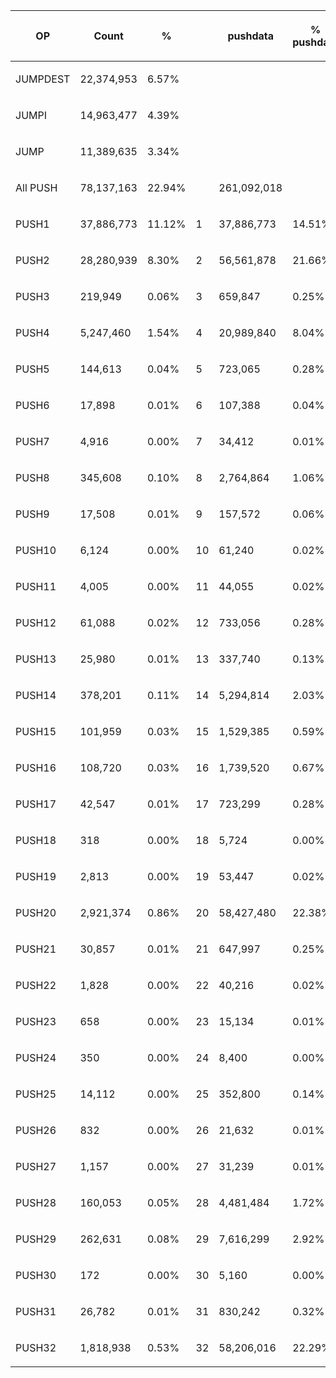 {| class="wikitable" 
|- style="font-weight:bold;"
! OP
! Count
! %
! 
! pushdata
! % pushdata
! % data
|-
| JUMPDEST
| 22,374,953
| 6.57%
| 
| 
| 
| 6.57%
|-
| JUMPI
| 14,963,477
| 4.39%
| 
| 
| 
| 4.39%
|-
| JUMP
| 11,389,635
| 3.34%
| 
| 
| 
| 3.34%
|-
| All PUSH
| 78,137,163
| 22.94%
| 
| 261,092,018
| 
| 43.39%
|-
| PUSH1
| 37,886,773
| 11.12%
| 1
| 37,886,773
| 14.51%
| 6.30%
|-
| PUSH2
| 28,280,939
| 8.30%
| 2
| 56,561,878
| 21.66%
| 9.40%
|-
| PUSH3
| 219,949
| 0.06%
| 3
| 659,847
| 0.25%
| 0.11%
|-
| PUSH4
| 5,247,460
| 1.54%
| 4
| 20,989,840
| 8.04%
| 3.49%
|-
| PUSH5
| 144,613
| 0.04%
| 5
| 723,065
| 0.28%
| 0.12%
|-
| PUSH6
| 17,898
| 0.01%
| 6
| 107,388
| 0.04%
| 0.02%
|-
| PUSH7
| 4,916
| 0.00%
| 7
| 34,412
| 0.01%
| 0.01%
|-
| PUSH8
| 345,608
| 0.10%
| 8
| 2,764,864
| 1.06%
| 0.46%
|-
| PUSH9
| 17,508
| 0.01%
| 9
| 157,572
| 0.06%
| 0.03%
|-
| PUSH10
| 6,124
| 0.00%
| 10
| 61,240
| 0.02%
| 0.01%
|-
| PUSH11
| 4,005
| 0.00%
| 11
| 44,055
| 0.02%
| 0.01%
|-
| PUSH12
| 61,088
| 0.02%
| 12
| 733,056
| 0.28%
| 0.12%
|-
| PUSH13
| 25,980
| 0.01%
| 13
| 337,740
| 0.13%
| 0.06%
|-
| PUSH14
| 378,201
| 0.11%
| 14
| 5,294,814
| 2.03%
| 0.88%
|-
| PUSH15
| 101,959
| 0.03%
| 15
| 1,529,385
| 0.59%
| 0.25%
|-
| PUSH16
| 108,720
| 0.03%
| 16
| 1,739,520
| 0.67%
| 0.29%
|-
| PUSH17
| 42,547
| 0.01%
| 17
| 723,299
| 0.28%
| 0.12%
|-
| PUSH18
| 318
| 0.00%
| 18
| 5,724
| 0.00%
| 0.00%
|-
| PUSH19
| 2,813
| 0.00%
| 19
| 53,447
| 0.02%
| 0.01%
|-
| PUSH20
| 2,921,374
| 0.86%
| 20
| 58,427,480
| 22.38%
| 9.71%
|-
| PUSH21
| 30,857
| 0.01%
| 21
| 647,997
| 0.25%
| 0.11%
|-
| PUSH22
| 1,828
| 0.00%
| 22
| 40,216
| 0.02%
| 0.01%
|-
| PUSH23
| 658
| 0.00%
| 23
| 15,134
| 0.01%
| 0.00%
|-
| PUSH24
| 350
| 0.00%
| 24
| 8,400
| 0.00%
| 0.00%
|-
| PUSH25
| 14,112
| 0.00%
| 25
| 352,800
| 0.14%
| 0.06%
|-
| PUSH26
| 832
| 0.00%
| 26
| 21,632
| 0.01%
| 0.00%
|-
| PUSH27
| 1,157
| 0.00%
| 27
| 31,239
| 0.01%
| 0.01%
|-
| PUSH28
| 160,053
| 0.05%
| 28
| 4,481,484
| 1.72%
| 0.74%
|-
| PUSH29
| 262,631
| 0.08%
| 29
| 7,616,299
| 2.92%
| 1.27%
|-
| PUSH30
| 172
| 0.00%
| 30
| 5,160
| 0.00%
| 0.00%
|-
| PUSH31
| 26,782
| 0.01%
| 31
| 830,242
| 0.32%
| 0.14%
|-
| PUSH32
| 1,818,938
| 0.53%
| 32
| 58,206,016
| 22.29%
| 9.67%
|}
